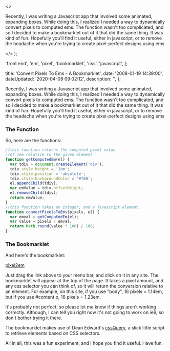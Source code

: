   <>
    <p>
      Recently, I was writing a Javascript app that involved some animated,
      expanding boxes. While doing this, I realized I needed a way to
      dynamically convert pixels to computed ems. The function wasn't too
      complicated, and so I decided to make a bookmarklet out of it that did the
      same thing. It was kind of fun. Hopefully you'll find it useful, either in
      javascript, or to remove the headache when you're trying to create
      pixel-perfect designs using ems
    </p>
  </>
);

  'front end',
  'em',
  'pixel',
  'bookmarklet',
  'css',
  'javascript',
];

  title: 'Convert Pixels To Ems - A Bookmarklet',
  date: '2008-01-19 14:39:00',
  dateUpdated: '2020-04-09 09:02:12',
  description: '',
};

Recently, I was writing a Javascript app that involved some animated, expanding boxes. While doing this, I realized I needed a way to dynamically convert pixels to computed ems. The function wasn't too complicated, and so I decided to make a bookmarklet out of it that did the same thing. It was kind of fun. Hopefully you'll find it useful, either in javascript, or to remove the headache when you're trying to create pixel-perfect designs using ems

### The Function

So, here are the functions:

```javascript
//this function returns the computed pixel value
//of 1em relative to the given element
function getComputedEm(el) {
  var tdiv = document.createElement('div');
  tdiv.style.height = '1em';
  tdiv.style.position = 'absolute';
  tdiv.style.backgroundColor = '#f00';
  el.appendChild(tdiv);
  var emValue = tdiv.offsetHeight;
  el.removeChild(tdiv);
  return emValue;
}
//this function takes an integer, and a javascript element.
function convertPixelsToEms(pixels, el) {
  var emval = getComputedEm(el);
  var value = pixels / emval;
  return Math.round(value * 100) / 100;
}
```

### The Bookmarklet

And here's the bookmarklet:

<p className="text-center">
  <a href="javascript:(function(){var script=document.createElement('script');script.src='http://dtott.com/pixel2em/pixel2em.js';document.getElementsByTagName('head')[0].appendChild(script);})()">
    pixel2em
  </a>
</p>

Just drag the link above to your menu bar, and click on it in any site. The bookmarklet will appear at the top of the page. It takes a pixel amount, and any css selector you can think of, so it will return the conversion relative to an element. For example, on this site, if you use "body", 16 pixels = 1.14em, but if you use #content p, 16 pixels = 1.23em.

It's probably not perfect, so please let me know if things aren't working correctly. Although, I can tell you right now it's not going to work on ie6, so don't bother trying it there.

The bookmarklet makes use of Dean Edward's [cssQuery](http://dean.edwards.name/my/cssQuery/ 'cssQuery'), a slick little script to retrieve elements based on CSS selectors.

All in all, this was a fun experiment, and I hope you find it useful. Have fun.
